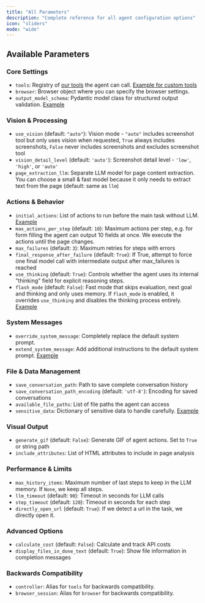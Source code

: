 ```yaml
---
title: "All Parameters"
description: "Complete reference for all agent configuration options"
icon: "sliders"
mode: "wide"
---
```


## Available Parameters

### Core Settings
- `tools`: Registry of [our tools](https://github.com/Mega-Gorilla/USE-IT/blob/main/browser_use/tools/service.py) the agent can call. [Example for custom tools](https://github.com/Mega-Gorilla/USE-IT/tree/main/examples/custom-functions)
- `browser`: Browser object where you can specify the browser settings.
- `output_model_schema`: Pydantic model class for structured output validation. [Example](https://github.com/Mega-Gorilla/USE-IT/blob/main/examples/features/custom_output.py)

### Vision & Processing
- `use_vision` (default: `"auto"`): Vision mode - `"auto"` includes screenshot tool but only uses vision when requested, `True` always includes screenshots, `False` never includes screenshots and excludes screenshot tool
- `vision_detail_level` (default: `'auto'`): Screenshot detail level - `'low'`, `'high'`, or `'auto'`
- `page_extraction_llm`: Separate LLM model for page content extraction. You can choose a small & fast model because it only needs to extract text from the page (default: same as `llm`)

### Actions & Behavior
- `initial_actions`: List of actions to run before the main task without LLM. [Example](https://github.com/Mega-Gorilla/USE-IT/blob/main/examples/features/initial_actions.py)
- `max_actions_per_step` (default: `10`): Maximum actions per step, e.g. for form filling the agent can output 10 fields at once. We execute the actions until the page changes.
- `max_failures` (default: `3`): Maximum retries for steps with errors
- `final_response_after_failure` (default: `True`): If True, attempt to force one final model call with intermediate output after max_failures is reached
- `use_thinking` (default: `True`): Controls whether the agent uses its internal "thinking" field for explicit reasoning steps.
- `flash_mode` (default: `False`): Fast mode that skips evaluation, next goal and thinking and only uses memory. If `flash_mode` is enabled, it overrides `use_thinking` and disables the thinking process entirely. [Example](https://github.com/Mega-Gorilla/USE-IT/blob/main/examples/getting_started/05_fast_agent.py)

### System Messages
- `override_system_message`: Completely replace the default system prompt. 
- `extend_system_message`: Add additional instructions to the default system prompt. [Example](https://github.com/Mega-Gorilla/USE-IT/blob/main/examples/features/custom_system_prompt.py)

### File & Data Management
- `save_conversation_path`: Path to save complete conversation history
- `save_conversation_path_encoding` (default: `'utf-8'`): Encoding for saved conversations
- `available_file_paths`: List of file paths the agent can access
- `sensitive_data`: Dictionary of sensitive data to handle carefully. [Example](https://github.com/Mega-Gorilla/USE-IT/blob/main/examples/features/sensitive_data.py)

### Visual Output
- `generate_gif` (default: `False`): Generate GIF of agent actions. Set to `True` or string path
- `include_attributes`: List of HTML attributes to include in page analysis

### Performance & Limits
- `max_history_items`: Maximum number of last steps to keep in the LLM memory. If `None`, we keep all steps. 
- `llm_timeout` (default: `90`): Timeout in seconds for LLM calls
- `step_timeout` (default: `120`): Timeout in seconds for each step
- `directly_open_url` (default: `True`): If we detect a url in the task, we directly open it.

### Advanced Options
- `calculate_cost` (default: `False`): Calculate and track API costs
- `display_files_in_done_text` (default: `True`): Show file information in completion messages

### Backwards Compatibility
- `controller`: Alias for `tools` for backwards compatibility.
- `browser_session`: Alias for `browser` for backwards compatibility.
